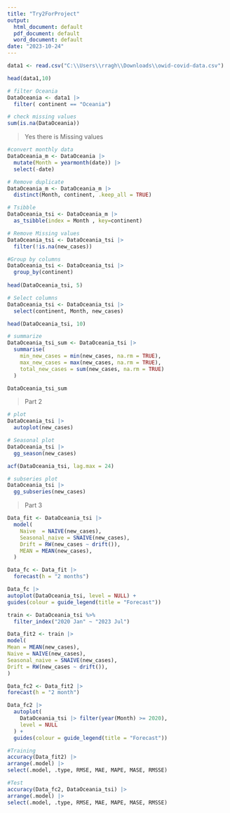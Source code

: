 ---
title: "Try2ForProject"
output:
  html_document: default
  pdf_document: default
  word_document: default
date: "2023-10-24"
---

```{r}
data1 <- read.csv("C:\\Users\\rragh\\Downloads\\owid-covid-data.csv")

head(data1,10)
```

```{r}
# filter Oceania
DataOceania <- data1 |>
  filter( continent == "Oceania")
```

```{r}
# check missing values 
sum(is.na(DataOceania))
```
> Yes there is Missing values

```{r}
#convert monthly data
DataOceania_m <- DataOceania |>
  mutate(Month = yearmonth(date)) |>
  select(-date)
```

```{r}
# Remove duplicate
DataOceania_m <- DataOceania_m |>
  distinct(Month, continent, .keep_all = TRUE)

```

```{r}
# Tsibble
DataOceania_tsi <- DataOceania_m |>
  as_tsibble(index = Month , key=continent)
```

```{r}
# Remove Missing values
DataOceania_tsi <- DataOceania_tsi |>
  filter(!is.na(new_cases))
```

```{r}
#Group by columns
DataOceania_tsi <- DataOceania_tsi |>
  group_by(continent)
  
head(DataOceania_tsi, 5)
```

```{r}
# Select columns
DataOceania_tsi <- DataOceania_tsi |>
  select(continent, Month, new_cases)

head(DataOceania_tsi, 10)
```

```{r}
# summarize
DataOceania_tsi_sum <- DataOceania_tsi |>
  summarise(
    min_new_cases = min(new_cases, na.rm = TRUE),
    max_new_cases = max(new_cases, na.rm = TRUE),
    total_new_cases = sum(new_cases, na.rm = TRUE)
  )
```


```{r}
DataOceania_tsi_sum
```

> Part 2 

```{r}
# plot
DataOceania_tsi |>
  autoplot(new_cases)
```
```{r}
# Seasonal plot
DataOceania_tsi |>
  gg_season(new_cases)
```
```{r}
acf(DataOceania_tsi, lag.max = 24)
```
```{r}
# subseries plot
DataOceania_tsi |>
  gg_subseries(new_cases)
```

> Part 3

```{r}
Data_fit <- DataOceania_tsi |>
  model(
    Naive  = NAIVE(new_cases),
    Seasonal_naive = SNAIVE(new_cases),
    Drift = RW(new_cases ~ drift()),
    MEAN = MEAN(new_cases),
  )
```
```{r}
Data_fc <- Data_fit |>
  forecast(h = "2 months")
```

```{r}
Data_fc |>
autoplot(DataOceania_tsi, level = NULL) + 
guides(colour = guide_legend(title = "Forecast"))
```


```{r}
train <- DataOceania_tsi %>%
  filter_index("2020 Jan" ~ "2023 Jul")
```


```{r}
Data_fit2 <- train |>
model(
Mean = MEAN(new_cases), 
Naive = NAIVE(new_cases),
Seasonal_naive = SNAIVE(new_cases), 
Drift = RW(new_cases ~ drift()),
)
```

```{r}
Data_fc2 <- Data_fit2 |> 
forecast(h = "2 month")
```

```{r}
Data_fc2 |>
  autoplot(
    DataOceania_tsi |> filter(year(Month) >= 2020),
    level = NULL
  ) +
  guides(colour = guide_legend(title = "Forecast"))
```


```{r}
#Training
accuracy(Data_fit2) |> 
arrange(.model) |>
select(.model, .type, RMSE, MAE, MAPE, MASE, RMSSE)
```

```{r}
#Test
accuracy(Data_fc2, DataOceania_tsi) |> 
arrange(.model) |>
select(.model, .type, RMSE, MAE, MAPE, MASE, RMSSE)
```

